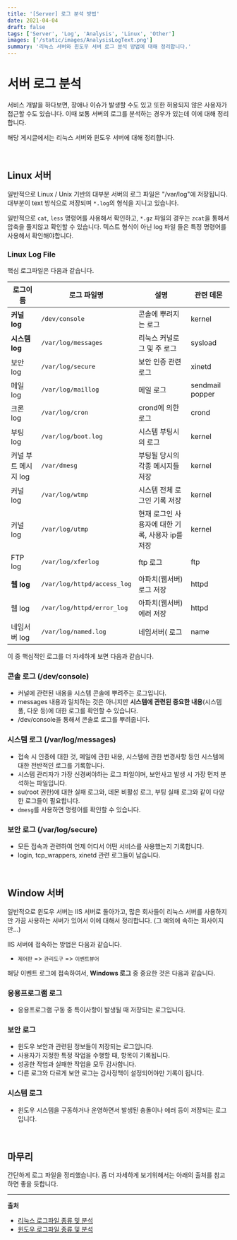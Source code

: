 ```yaml
---
title: '[Server] 로그 분석 방법'
date: 2021-04-04
draft: false
tags: ['Server', 'Log', 'Analysis', 'Linux', 'Other']
images: ['/static/images/AnalysisLogText.png']
summary: '리눅스 서버와 윈도우 서버 로그 분석 방법에 대해 정리합니다.'
---
```


# 서버 로그 분석

서비스 개발을 하다보면, 장애나 이슈가 발생할 수도 있고 또한 허용되지 않은 사용자가 접근할 수도 있습니다. 이때 보통 서버의 로그를 분석하는 경우가 있는데 이에 대해 정리합니다.

해당 게시글에서는 리눅스 서버와 윈도우 서버에 대해 정리합니다.

<br />

## Linux 서버

일반적으로 Linux / Unix 기반의 대부분 서버의 로그 파일은 "/var/log"에 저장됩니다. 대부분이 text 방식으로 저장되며 `*.log`의 형식을 지니고 있습니다.

일반적으로 `cat`, `less` 명령어를 사용해서 확인하고, `*.gz` 파일의 경우는 `zcat`을 통해서 압축을 풀지않고 확인할 수 있습니다. 텍스트 형식이 아닌 log 파일 들은 특정 명령어를 사용해서 확인해야합니다.

### Linux Log File

핵심 로그파일은 다음과 같습니다.

| 로그이름             | 로그 파일명                 | 설명                                             | 관련 데몬       |
| -------------------- | --------------------------- | ------------------------------------------------ | --------------- |
| **커널 log**         | `/dev/console`              | 콘솔에 뿌려지는 로그                             | kernel          |
| **시스템 log**       | `/var/log/messages`         | 리눅스 커널로그 및 주 로그                       | sysload         |
| 보안 log             | `/var/log/secure`           | 보안 인증 관련 로그                              | xinetd          |
| 메일 log             | `/var/log/maillog`          | 메일 로그                                        | sendmail popper |
| 크론 log             | `/var/log/cron`             | crond에 의한 로그                                | crond           |
| 부팅 log             | `/var/log/boot.log`         | 시스템 부팅시의 로그                             | kernel          |
| 커널 부트 메시지 log | `/var/dmesg`                | 부팅될 당시의 각종 메시지들 저장                 | kernel          |
| 커널 log             | `/var/log/wtmp`             | 시스템 전체 로그인 기록 저장                     | kernel          |
| 커널 log             | `/var/log/utmp`             | 현재 로그인 사용자에 대한 기록, 사용자 ip를 저장 | kernel          |
| FTP log              | `/var/log/xferlog`          | ftp 로그                                         | ftp             |
| **웹 log**           | `/var/log/httpd/access_log` | 아파치(웹서버) 로그 저장                         | httpd           |
| 웹 log               | `/var/log/httpd/error_log`  | 아파치(웹서버) 에러 저장                         | httpd           |
| 네임서버 log         | `/var/log/named.log`        | 네임서버( 로그                                   | name            |

이 중 핵심적인 로그를 더 자세하게 보면 다음과 같습니다.

### 콘솔 로그 (/dev/console)

- 커널에 관련된 내용을 시스템 콘솔에 뿌려주는 로그입니다.
- messages 내용과 일치하는 것은 아니지만 **시스템에 관련된 중요한 내용**(시스템 풀, 다운 등)에 대한 로그를 확인할 수 있습니다.
- /dev/console을 통해서 콘솔로 로그를 뿌려줍니다.

### 시스템 로그 (/var/log/messages)

- 접속 시 인증에 대한 것, 메일에 관한 내용, 시스템에 관한 변경사항 등인 시스템에 대한 전반적인 로그를 기록합니다.
- 시스템 관리자가 가장 신경써야하는 로그 파일이며, 보안사고 발생 시 가장 먼저 분석하는 파일입니다.
- su(root 권한)에 대한 실패 로그와, 데몬 비활성 로그, 부팅 실패 로그와 같이 다양한 로그들이 필요합니다.
- `dmesg`를 사용하면 명령어를 확인할 수 있습니다.

### 보안 로그 (/var/log/secure)

- 모든 접속과 관련하여 언제 어디서 어떤 서비스를 사용했는지 기록합니다.
- login, tcp_wrappers, xinetd 관련 로그들이 남습니다.

<br />

## Window 서버

일반적으로 윈도우 서버는 IIS 서버로 돌아가고, 많은 회사들이 리눅스 서버를 사용하지만 가끔 사용하는 서버가 있어서 이에 대해서 정리합니다. (그 예외에 속하는 회사이지만...)

IIS 서버에 접속하는 방법은 다음과 같습니다.

- `제어판` => `관리도구` => `이벤트뷰어`

해당 이벤트 로그에 접속하여서, **Windows 로그** 중 중요한 것은 다음과 같습니다.

### 응용프로그램 로그

- 응용프로그램 구동 중 특이사항이 발생될 때 저장되는 로그입니다.

### 보안 로그

- 윈도우 보안과 관련된 정보들이 저장되는 로그입니다.
- 사용자가 지정한 특정 작업을 수행할 때, 항목이 기록됩니다.
- 성공한 작업과 실패한 작업을 모두 감사합니다.
- 다른 로그와 다르게 보안 로그는 감사정책이 설정되어야만 기록이 됩니다.

### 시스템 로그

- 윈도우 시스템을 구동하거나 운영하면서 발생된 충돌이나 에러 등이 저장되는 로그입니다.

<br />

## 마무리

간단하게 로그 파일을 정리했습니다. 좀 더 자세하게 보기위해서는 아래의 출처를 참고하면 좋을 듯합니다.

---

**출처**

- [리눅스 로그파일 종류 및 분석](https://blog.naver.com/PostView.nhn?blogId=kdi0373&logNo=220522832069)
- [윈도우 로그파일 종류 및 분석](https://blog.naver.com/kdi0373/220524577856)
